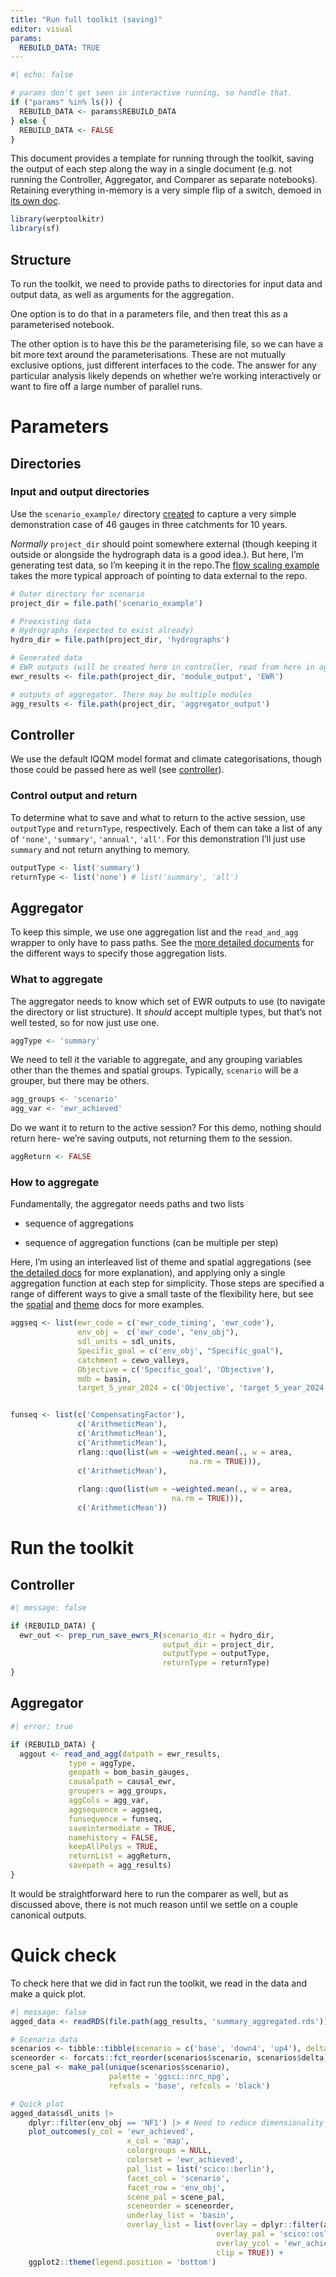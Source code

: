 ```yaml
---
title: "Run full toolkit (saving)"
editor: visual
params:
  REBUILD_DATA: TRUE
---
```


```r
#| echo: false

# params don't get seen in interactive running, so handle that.
if ("params" %in% ls()) {
  REBUILD_DATA <- params$REBUILD_DATA
} else {
  REBUILD_DATA <- FALSE
}
```

This document provides a template for running through the toolkit, saving the output of each step along the way in a single document (e.g. not running the Controller, Aggregator, and Comparer as separate notebooks). Retaining everything in-memory is a very simple flip of a switch, demoed in [its own doc](WERP_toolkit_in_memory).

```r
library(werptoolkitr)
library(sf)
```

## Structure

To run the toolkit, we need to provide paths to directories for input data and output data, as well as arguments for the aggregation.

One option is to do that in a parameters file, and then treat this as a parameterised notebook.

The other option is to have this *be* the parameterising file, so we can have a bit more text around the parameterisations. These are not mutually exclusive options, just different interfaces to the code. The answer for any particular analysis likely depends on whether we're working interactively or want to fire off a large number of parallel runs.

# Parameters

## Directories

### Input and output directories

Use the `scenario_example/` directory [created](../scenario_creation/scenario_creation_demo_R.qmd) to capture a very simple demonstration case of 46 gauges in three catchments for 10 years.

*Normally* `project_dir` should point somewhere external (though keeping it outside or alongside the hydrograph data is a good idea.). But here, I'm generating test data, so I'm keeping it in the repo.The [flow scaling example](https://github.com/MDBAuth/toolkit-flow-scaling) takes the more typical approach of pointing to data external to the repo.

```r
# Outer directory for scenario
project_dir = file.path('scenario_example')

# Preexisting data
# Hydrographs (expected to exist already)
hydro_dir = file.path(project_dir, 'hydrographs')

# Generated data
# EWR outputs (will be created here in controller, read from here in aggregator)
ewr_results <- file.path(project_dir, 'module_output', 'EWR')

# outputs of aggregator. There may be multiple modules
agg_results <- file.path(project_dir, 'aggregator_output')

```

## Controller

We use the default IQQM model format and climate categorisations, though those could be passed here as well (see [controller](../controller/controller_ewr_stepthrough_R.qmd)).

### Control output and return

To determine what to save and what to return to the active session, use `outputType` and `returnType`, respectively. Each of them can take a list of any of `'none'`, `'summary'`, `'annual'`, `'all'`. For this demonstration I'll just use `summary` and not return anything to memory.

```r
outputType <- list('summary')
returnType <- list('none') # list('summary', 'all')
```

## Aggregator

To keep this simple, we use one aggregation list and the `read_and_agg` wrapper to only have to pass paths. See the [more detailed documents](../aggregator/aggregation_overview.qmd) for the different ways to specify those aggregation lists.

### What to aggregate

The aggregator needs to know which set of EWR outputs to use (to navigate the directory or list structure). It *should* accept multiple types, but that's not well tested, so for now just use one.

```r
aggType <- 'summary'
```

We need to tell it the variable to aggregate, and any grouping variables other than the themes and spatial groups. Typically, `scenario` will be a grouper, but there may be others.

```r
agg_groups <- 'scenario'
agg_var <- 'ewr_achieved'
```

Do we want it to return to the active session? For this demo, nothing should return here- we're saving outputs, not returning them to the session.

```r
aggReturn <- FALSE
```

### How to aggregate

Fundamentally, the aggregator needs paths and two lists

-   sequence of aggregations

-   sequence of aggregation functions (can be multiple per step)

Here, I'm using an interleaved list of theme and spatial aggregations (see [the detailed docs](../aggregator/theme_space_agg.qmd) for more explanation), and applying only a single aggregation function at each step for simplicity. Those steps are specified a range of different ways to give a small taste of the flexibility here, but see the [spatial](../aggregator/spatial_agg.qmd) and [theme](../aggregator/theme_agg.qmd) docs for more examples.

```r

aggseq <- list(ewr_code = c('ewr_code_timing', 'ewr_code'),
               env_obj =  c('ewr_code', "env_obj"),
               sdl_units = sdl_units,
               Specific_goal = c('env_obj', "Specific_goal"),
               catchment = cewo_valleys,
               Objective = c('Specific_goal', 'Objective'),
               mdb = basin,
               target_5_year_2024 = c('Objective', 'target_5_year_2024'))


funseq <- list(c('CompensatingFactor'),
               c('ArithmeticMean'),
               c('ArithmeticMean'),
               c('ArithmeticMean'),
               rlang::quo(list(wm = ~weighted.mean(., w = area, 
                                        na.rm = TRUE))),
               c('ArithmeticMean'),
               
               rlang::quo(list(wm = ~weighted.mean(., w = area, 
                                    na.rm = TRUE))),
               c('ArithmeticMean'))

```

# Run the toolkit

## Controller

```r
#| message: false

if (REBUILD_DATA) {
  ewr_out <- prep_run_save_ewrs_R(scenario_dir = hydro_dir, 
                                  output_dir = project_dir, 
                                  outputType = outputType,
                                  returnType = returnType)
}

```

## Aggregator

```r
#| error: true

if (REBUILD_DATA) {
  aggout <- read_and_agg(datpath = ewr_results, 
             type = aggType,
             geopath = bom_basin_gauges,
             causalpath = causal_ewr,
             groupers = agg_groups,
             aggCols = agg_var,
             aggsequence = aggseq,
             funsequence = funseq,
             saveintermediate = TRUE,
             namehistory = FALSE,
             keepAllPolys = TRUE,
             returnList = aggReturn,
             savepath = agg_results)
}

```

It would be straightforward here to run the comparer as well, but as discussed above, there is not much reason until we settle on a couple canonical outputs.

# Quick check

To check here that we did in fact run the toolkit, we read in the data and make a quick plot.

```r
#| message: false
agged_data <- readRDS(file.path(agg_results, 'summary_aggregated.rds'))

# Scenario data
scenarios <- tibble::tibble(scenario = c('base', 'down4', 'up4'), delta = c(1, 0.25, 4))
sceneorder <- forcats::fct_reorder(scenarios$scenario, scenarios$delta)
scene_pal <- make_pal(unique(scenarios$scenario), 
                      palette = 'ggsci::nrc_npg', 
                      refvals = 'base', refcols = 'black')

# Quick plot
agged_data$sdl_units |>
    dplyr::filter(env_obj == 'NF1') |> # Need to reduce dimensionality
    plot_outcomes(y_col = 'ewr_achieved',
                          x_col = 'map',
                          colorgroups = NULL,
                          colorset = 'ewr_achieved',
                          pal_list = list('scico::berlin'),
                          facet_col = 'scenario',
                          facet_row = 'env_obj',
                          scene_pal = scene_pal,
                          sceneorder = sceneorder,
                          underlay_list = 'basin',
                          overlay_list = list(overlay = dplyr::filter(agged_data$env_obj, env_obj == 'NF1'),
                                              overlay_pal = 'scico::oslo',
                                              overlay_ycol = 'ewr_achieved',
                                              clip = TRUE)) +
    ggplot2::theme(legend.position = 'bottom')
```
